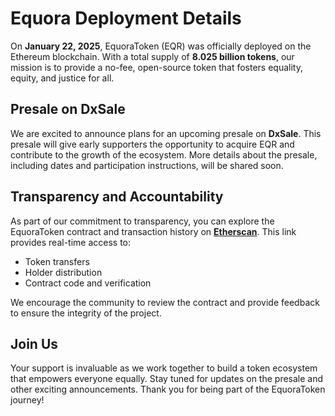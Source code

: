 # Equora Deployment Details

On **January 22, 2025**, EquoraToken (EQR) was officially deployed on the Ethereum blockchain. With a total supply of **8.025 billion tokens**, our mission is to provide a no-fee, open-source token that fosters equality, equity, and justice for all.

## Presale on DxSale

We are excited to announce plans for an upcoming presale on **DxSale**. This presale will give early supporters the opportunity to acquire EQR and contribute to the growth of the ecosystem. More details about the presale, including dates and participation instructions, will be shared soon.

## Transparency and Accountability

As part of our commitment to transparency, you can explore the EquoraToken contract and transaction history on **[Etherscan](https://etherscan.io/token/0xAC0BC1Df3d17928C6E0a5EE08BE819DC45F4Ef8b)**. This link provides real-time access to:

- Token transfers
- Holder distribution
- Contract code and verification

We encourage the community to review the contract and provide feedback to ensure the integrity of the project.

## Join Us

Your support is invaluable as we work together to build a token ecosystem that empowers everyone equally. Stay tuned for updates on the presale and other exciting announcements. Thank you for being part of the EquoraToken journey!
